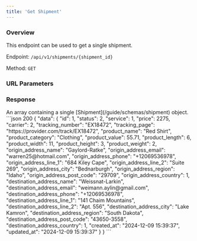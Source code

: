 ```yaml
---
title: 'Get Shipment'
---
```



### Overview

This endpoint can be used to get a single shipment.

Endpoint: `/api/v1/shipments/{shipment_id}`

Method: `GET`

### URL Parameters

<ShipmentIdField action="retrieve"/>

### Response

<ResponseField name="data" type="array" required>
    An array containing a single [Shipment](/guide/schemas/shipment) object.
</ResponseField>

<ResponseExample>
    ```json 200
    {
        "data": {
            "id": 1,
            "status": 2,
            "service": 1,
            "price": 2275,
            "carrier": 2,
            "tracking_number": "EX18472",
            "tracking_page": "https://provider.com/track/EX18472",
            "product_name": "Red Shirt",
            "product_category": "Clothing",
            "product_value": 55.71,
            "product_length": 6,
            "product_width": 11,
            "product_height": 3,
            "product_weight": 2,
            "origin_address_name": "Gaylord-Ratke",
            "origin_address_email": "warren25@hotmail.com",
            "origin_address_phone": "+12069536978",
            "origin_address_line_1": "684 Kiley Cape",
            "origin_address_line_2": "Suite 269",
            "origin_address_city": "Bednarburgh",
            "origin_address_region": "Idaho",
            "origin_address_post_code": "29709",
            "origin_address_country": 1,
            "destination_address_name": "Weissnat-Larkin",
            "destination_address_email": "weimann.aylin@gmail.com",
            "destination_address_phone": "+12069536978",
            "destination_address_line_1": "141 Chaim Mountains",
            "destination_address_line_2": "Apt. 556",
            "destination_address_city": "Lake Kamron",
            "destination_address_region": "South Dakota",
            "destination_address_post_code": "43650-3558",
            "destination_address_country": 1,
            "created_at": "2024-12-09 15:39:37",
            "updated_at": "2024-12-09 15:39:37"
        }
    }
    ```
</ResponseExample>